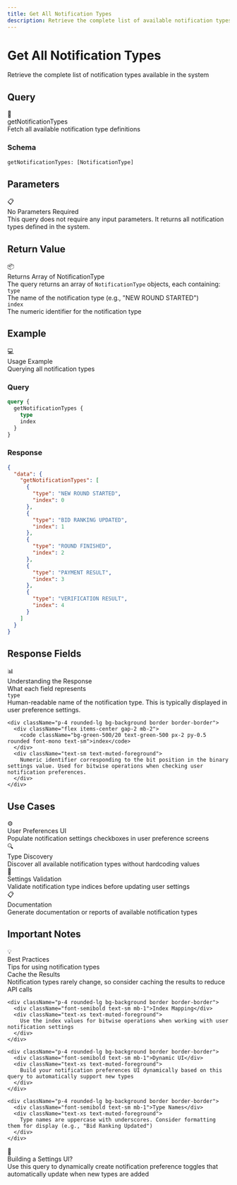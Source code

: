 ```yaml
---
title: Get All Notification Types
description: Retrieve the complete list of available notification types in the system
---
```



<div className="relative overflow-hidden rounded-2xl bg-gradient-to-br from-indigo-500/10 via-blue-500/5 to-background p-8 border border-indigo-500/20 mb-8">
  <div className="relative z-10">
    <h1 className="text-4xl md:text-5xl font-bold mb-4">
      Get All Notification Types
    </h1>
    <p className="text-xl text-muted-foreground mb-6">
      Retrieve the complete list of notification types available in the system
    </p>
  </div>
  <div className="absolute top-0 right-0 w-64 h-64 bg-indigo-500/5 rounded-full blur-3xl"></div>
  <div className="absolute bottom-0 left-0 w-64 h-64 bg-blue-500/5 rounded-full blur-3xl"></div>
</div>

## Query

<div className="rounded-xl border border-indigo-500/30 bg-gradient-to-br from-indigo-500/10 to-indigo-500/5 p-6 my-6">
  <div className="flex items-center gap-3 mb-4">
    <span className="text-2xl">🔔</span>
    <div>
      <div className="font-bold text-lg">getNotificationTypes</div>
      <div className="text-sm text-muted-foreground">Fetch all available notification type definitions</div>
    </div>
  </div>

  ### Schema

  ```graphql
  getNotificationTypes: [NotificationType]
  ```
</div>

## Parameters

<div className="p-6 rounded-lg border border-border bg-muted/30 my-6">
  <div className="flex items-center gap-3 mb-3">
    <span className="text-xl">📋</span>
    <div className="font-bold">No Parameters Required</div>
  </div>
  <div className="text-sm text-muted-foreground">
    This query does not require any input parameters. It returns all notification types defined in the system.
  </div>
</div>

## Return Value

<div className="p-5 rounded-lg border border-indigo-500/30 bg-indigo-500/10 my-6">
  <div className="flex items-center gap-2 mb-3">
    <span className="text-lg">📦</span>
    <div className="font-bold">Returns Array of NotificationType</div>
  </div>
  <div className="text-sm text-muted-foreground mb-4">
    The query returns an array of <code className="bg-muted px-1 rounded">NotificationType</code> objects, each containing:
  </div>
  <div className="grid grid-cols-1 md:grid-cols-2 gap-3">
    <div className="p-3 rounded-lg bg-background border border-border">
      <code className="bg-blue-500/20 text-blue-500 px-2 py-0.5 rounded font-mono text-sm">type</code>
      <div className="text-xs text-muted-foreground mt-1">
        The name of the notification type (e.g., "NEW ROUND STARTED")
      </div>
    </div>
    <div className="p-3 rounded-lg bg-background border border-border">
      <code className="bg-blue-500/20 text-blue-500 px-2 py-0.5 rounded font-mono text-sm">index</code>
      <div className="text-xs text-muted-foreground mt-1">
        The numeric identifier for the notification type
      </div>
    </div>
  </div>
</div>

## Example

<div className="rounded-xl border border-purple-500/30 bg-gradient-to-br from-purple-500/10 to-purple-500/5 p-6 my-6">
  <div className="flex items-center gap-3 mb-4">
    <span className="text-2xl">💻</span>
    <div>
      <div className="font-bold">Usage Example</div>
      <div className="text-xs text-muted-foreground">Querying all notification types</div>
    </div>
  </div>

  ### Query

  ```graphql
  query {
    getNotificationTypes {
      type
      index
    }
  }
  ```

  ### Response

  ```json
  {
    "data": {
      "getNotificationTypes": [
        {
          "type": "NEW ROUND STARTED",
          "index": 0
        },
        {
          "type": "BID RANKING UPDATED",
          "index": 1
        },
        {
          "type": "ROUND FINISHED",
          "index": 2
        },
        {
          "type": "PAYMENT RESULT",
          "index": 3
        },
        {
          "type": "VERIFICATION RESULT",
          "index": 4
        }
      ]
    }
  }
  ```
</div>

## Response Fields

<div className="rounded-xl border border-emerald-500/30 bg-gradient-to-br from-emerald-500/10 to-emerald-500/5 p-6 my-6">
  <div className="flex items-center gap-3 mb-4">
    <span className="text-2xl">📊</span>
    <div>
      <div className="font-bold text-lg">Understanding the Response</div>
      <div className="text-sm text-muted-foreground">What each field represents</div>
    </div>
  </div>

  <div className="space-y-3">
    <div className="p-4 rounded-lg bg-background border border-border">
      <div className="flex items-center gap-2 mb-2">
        <code className="bg-blue-500/20 text-blue-500 px-2 py-0.5 rounded font-mono text-sm">type</code>
      </div>
      <div className="text-sm text-muted-foreground">
        Human-readable name of the notification type. This is typically displayed in user preference settings.
      </div>
    </div>

    <div className="p-4 rounded-lg bg-background border border-border">
      <div className="flex items-center gap-2 mb-2">
        <code className="bg-green-500/20 text-green-500 px-2 py-0.5 rounded font-mono text-sm">index</code>
      </div>
      <div className="text-sm text-muted-foreground">
        Numeric identifier corresponding to the bit position in the binary settings value. Used for bitwise operations when checking user notification preferences.
      </div>
    </div>
  </div>
</div>

## Use Cases

<div className="grid grid-cols-1 md:grid-cols-2 gap-4 my-6">
  <div className="p-5 rounded-lg border border-border bg-muted/50">
    <div className="text-xl mb-2">⚙️</div>
    <div className="font-bold mb-2">User Preferences UI</div>
    <div className="text-sm text-muted-foreground">
      Populate notification settings checkboxes in user preference screens
    </div>
  </div>

  <div className="p-5 rounded-lg border border-border bg-muted/50">
    <div className="text-xl mb-2">🔍</div>
    <div className="font-bold mb-2">Type Discovery</div>
    <div className="text-sm text-muted-foreground">
      Discover all available notification types without hardcoding values
    </div>
  </div>

  <div className="p-5 rounded-lg border border-border bg-muted/50">
    <div className="text-xl mb-2">🎯</div>
    <div className="font-bold mb-2">Settings Validation</div>
    <div className="text-sm text-muted-foreground">
      Validate notification type indices before updating user settings
    </div>
  </div>

  <div className="p-5 rounded-lg border border-border bg-muted/50">
    <div className="text-xl mb-2">📋</div>
    <div className="font-bold mb-2">Documentation</div>
    <div className="text-sm text-muted-foreground">
      Generate documentation or reports of available notification types
    </div>
  </div>
</div>

## Important Notes

<div className="rounded-xl border border-amber-500/30 bg-gradient-to-br from-amber-500/10 to-amber-500/5 p-6 my-6">
  <div className="flex items-center gap-3 mb-4">
    <span className="text-2xl">💡</span>
    <div>
      <div className="font-bold text-lg">Best Practices</div>
      <div className="text-sm text-muted-foreground">Tips for using notification types</div>
    </div>
  </div>

  <div className="space-y-3">
    <div className="p-4 rounded-lg bg-background border border-border">
      <div className="font-semibold text-sm mb-1">Cache the Results</div>
      <div className="text-xs text-muted-foreground">
        Notification types rarely change, so consider caching the results to reduce API calls
      </div>
    </div>

    <div className="p-4 rounded-lg bg-background border border-border">
      <div className="font-semibold text-sm mb-1">Index Mapping</div>
      <div className="text-xs text-muted-foreground">
        Use the index values for bitwise operations when working with user notification settings
      </div>
    </div>

    <div className="p-4 rounded-lg bg-background border border-border">
      <div className="font-semibold text-sm mb-1">Dynamic UI</div>
      <div className="text-xs text-muted-foreground">
        Build your notification preferences UI dynamically based on this query to automatically support new types
      </div>
    </div>

    <div className="p-4 rounded-lg bg-background border border-border">
      <div className="font-semibold text-sm mb-1">Type Names</div>
      <div className="text-xs text-muted-foreground">
        Type names are uppercase with underscores. Consider formatting them for display (e.g., "Bid Ranking Updated")
      </div>
    </div>
  </div>
</div>

<div className="mt-8 p-6 rounded-xl border border-indigo-500/30 bg-gradient-to-r from-indigo-500/10 to-blue-500/10">
  <div className="flex items-center gap-3">
    <span className="text-2xl">🎨</span>
    <div>
      <div className="font-bold">Building a Settings UI?</div>
      <div className="text-sm text-muted-foreground">Use this query to dynamically create notification preference toggles that automatically update when new types are added</div>
    </div>
  </div>
</div>
